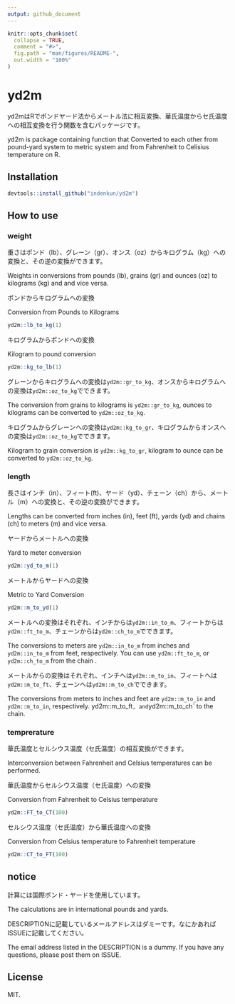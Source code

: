 ```yaml
---
output: github_document
---
```


<!-- README.md is generated from README.Rmd. Please edit that file -->

```r
knitr::opts_chunk$set(
  collapse = TRUE,
  comment = "#>",
  fig.path = "man/figures/README-",
  out.width = "100%"
)
```

# yd2m

<!-- badges: start -->
<!-- badges: end -->
yd2mはRでポンドヤード法からメートル法に相互変換、華氏温度からセ氏温度への相互変換を行う関数を含むパッケージです。

yd2m is package containing function that Converted to each other from pound-yard system to metric system and from Fahrenheit to Celisius temperature on R.

## Installation

``` r
devtools::install_github("indenkun/yd2m")
```

## How to use

### weight

重さはポンド（lb）、グレーン（gr）、オンス（oz）からキログラム（kg）への変換と、その逆の変換ができます。

Weights in conversions from pounds (lb), grains (gr) and ounces (oz) to kilograms (kg) and and vice versa.

ポンドからキログラムへの変換

Conversion from Pounds to Kilograms
```r
yd2m::lb_to_kg(1)
```

キログラムからポンドへの変換

Kilogram to pound conversion
```r
yd2m::kg_to_lb(1)
```

グレーンからキログラムへの変換は`yd2m::gr_to_kg`、オンスからキログラムへの変換は`yd2m::oz_to_kg`でできます。

The conversion from grains to kilograms is `yd2m::gr_to_kg`, ounces to kilograms can be converted to `yd2m::oz_to_kg`.

キログラムからグレーンへの変換は`yd2m::kg_to_gr`、キログラムからオンスへの変換は`yd2m::oz_to_kg`でできます。

Kilogram to grain conversion is `yd2m::kg_to_gr`, kilogram to ounce can be converted to `yd2m::oz_to_kg`.

### length

長さはインチ（in）、フィート(ft)、ヤード（yd）、チェーン（ch）から、メートル（m）への変換と、その逆の変換ができます。

Lengths can be converted from inches (in), feet (ft), yards (yd) and chains (ch) to meters (m) and vice versa.

ヤードからメートルへの変換

Yard to meter conversion
```r
yd2m::yd_to_m(1)
```

メートルからヤードへの変換

Metric to Yard Conversion
```r
yd2m::m_to_yd(1)
```

メートルへの変換はそれぞれ、インチからは`yd2m::in_to_m`、フィートからは`yd2m::ft_to_m`、チェーンからは`yd2m::ch_to_m`でできます。

The conversions to meters are `yd2m::in_to_m` from inches and `yd2m::in_to_m` from feet, respectively. You can use `yd2m::ft_to_m`, or `yd2m::ch_to_m` from the chain .

メートルからの変換はそれぞれ、インチへは`yd2m::m_to_in`、フィートへは`yd2m::m_to_ft`、チェーンへは`yd2m::m_to_ch`でできます。

The conversions from meters to inches and feet are `yd2m::m_to_in` and `yd2m::m_to_in`, respectively. yd2m::m_to_ft`, and `yd2m::m_to_ch` to the chain.

### temprerature

華氏温度とセルシウス温度（セ氏温度）の相互変換ができます。

Interconversion between Fahrenheit and Celsius  temperatures can be performed.

華氏温度からセルシウス温度（セ氏温度）への変換

Conversion from Fahrenheit to Celsius temperature
```r
yd2m::FT_to_CT(100)
```

セルシウス温度（セ氏温度）から華氏温度への変換

Conversion from Celsius temperature to Fahrenheit temperature
```r
yd2m::CT_to_FT(100)
```

## notice

計算には国際ポンド・ヤードを使用しています。

The calculations are in international pounds and yards.

DESCRIPTIONに記載しているメールアドレスはダミーです。なにかあればISSUEに記載してください。

The email address listed in the DESCRIPTION is a dummy. If you have any questions, please post them on ISSUE.

## License

MIT.

